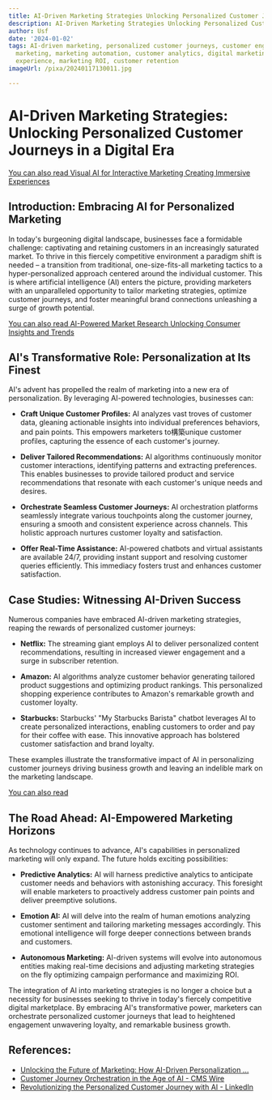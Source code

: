 ```yaml
---
title: AI-Driven Marketing Strategies Unlocking Personalized Customer Journeys
description: AI-Driven Marketing Strategies Unlocking Personalized Customer Journeys
author: Usf
date: '2024-01-02'
tags: AI-driven marketing, personalized customer journeys, customer engagement, data-driven
  marketing, marketing automation, customer analytics, digital marketing, customer
  experience, marketing ROI, customer retention
imageUrl: /pixa/20240117130011.jpg

---
```

# AI-Driven  Marketing Strategies: Unlocking Personalized Customer Journeys in a Digital Era

[You can also read Visual AI for Interactive Marketing Creating Immersive Experiences](Visual%20AI%20for%20Interactive%20Marketing%20Creating%20Immersive%20Experiences)


## Introduction: Embracing AI for Personalized Marketing

In today's burgeoning  digital landscape, businesses face a formidable challenge: captivating and retaining customers  in an increasingly saturated  market. To thrive  in this fiercely competitive environment a paradigm shift is needed – a transition from  traditional,  one-size-fits-all marketing tactics to a  hyper-personalized approach centered around the individual customer. This is where artificial intelligence (AI) enters  the  picture,  providing marketers with an unparalleled opportunity to tailor marketing strategies, optimize customer journeys, and foster meaningful brand connections unleashing a surge of growth potential.

[You can  also read AI-Powered  Market Research Unlocking Consumer Insights and Trends](AI-Powered%20Market%20Research%20Unlocking%20Consumer%20Insights%20and%20Trends)


## AI's Transformative Role: Personalization at Its Finest

AI's  advent has propelled the  realm of marketing into a new era of  personalization. By leveraging AI-powered technologies, businesses can:

- **Craft Unique Customer Profiles:** AI analyzes vast troves of customer data, gleaning  actionable insights into individual preferences behaviors, and pain points. This empowers marketers to構築unique customer profiles,  capturing the essence of each customer's journey.

- **Deliver Tailored Recommendations:** AI algorithms continuously monitor  customer interactions,  identifying patterns and extracting preferences. This enables businesses to provide tailored product  and service recommendations that resonate with each customer's unique needs and desires.

- **Orchestrate Seamless Customer Journeys:** AI orchestration platforms seamlessly integrate various  touchpoints along  the customer journey, ensuring a smooth and consistent experience  across channels. This holistic approach nurtures customer loyalty and satisfaction.

- **Offer Real-Time Assistance:** AI-powered chatbots and virtual assistants are available 24/7, providing instant support and  resolving customer queries efficiently. This immediacy fosters  trust and enhances customer satisfaction.

## Case Studies:  Witnessing AI-Driven  Success

Numerous companies have embraced AI-driven marketing strategies,  reaping the rewards of personalized customer  journeys:

- **Netflix:** The streaming giant  employs AI to deliver personalized content recommendations, resulting  in increased  viewer engagement and a surge in subscriber  retention.

- **Amazon:** AI algorithms analyze customer behavior generating tailored product suggestions and optimizing product rankings. This personalized shopping experience contributes to Amazon's remarkable growth and  customer loyalty.

- **Starbucks:** Starbucks' "My Starbucks Barista" chatbot leverages AI to create  personalized interactions, enabling customers to order and pay for their coffee with ease. This innovative approach has bolstered customer  satisfaction and brand loyalty.

These examples  illustrate the transformative impact  of AI in personalizing customer journeys driving business growth and leaving an indelible  mark on the marketing landscape.

[You can  also read ]()


## The Road Ahead: AI-Empowered Marketing Horizons

As technology continues to advance, AI's capabilities in personalized marketing will only expand. The future holds exciting possibilities:

- **Predictive Analytics:** AI will harness predictive analytics to anticipate customer needs and  behaviors with astonishing accuracy. This foresight will enable marketers to proactively  address customer pain  points  and deliver preemptive  solutions.

- **Emotion AI:** AI will delve into the realm of human emotions analyzing  customer sentiment and  tailoring marketing messages accordingly. This  emotional intelligence will forge deeper connections  between brands and customers.

- **Autonomous Marketing:** AI-driven systems will evolve into autonomous entities making real-time decisions and adjusting marketing strategies  on the fly optimizing campaign performance and maximizing ROI.

The integration of AI into marketing  strategies is no longer a choice but a necessity  for businesses seeking to thrive in today's fiercely competitive digital marketplace. By  embracing AI's transformative power, marketers can orchestrate personalized customer journeys  that lead to heightened engagement unwavering loyalty, and remarkable business growth.

## References:
- [Unlocking the Future of Marketing: How AI-Driven Personalization ...](https://www.linkedin.com/pulse/unlocking-future-marketing-how-ai-driven-personalization)
- [Customer Journey Orchestration in the Age of AI - CMS Wire](https://www.cmswire.com/customer-experience/customer-journey-orchestration-in-the-age-of-ai/)
- [Revolutionizing the Personalized Customer Journey with AI - LinkedIn](https://www.linkedin.com/pulse/revolutionizing-personalized-customer-journey-ai-rizex-pro-network)

